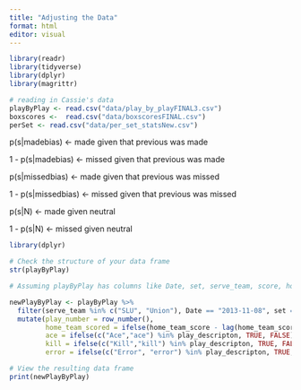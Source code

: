 ```yaml
---
title: "Adjusting the Data"
format: html
editor: visual
---
```


```r
library(readr)
library(tidyverse)
library(dplyr)
library(magrittr)

# reading in Cassie's data
playByPlay <- read.csv("data/play_by_playFINAL3.csv")
boxscores <-  read.csv("data/boxscoresFINAL.csv")
perSet <- read.csv("data/per_set_statsNew.csv")

```

p(s\|madebias) \<- made given that previous was made

1 - p(s\|madebias) \<- missed given that previous was made

p(s\|missedbias) \<- made given that previous was missed

1 - p(s\|missedbias) \<- missed given that previous was missed

p(s\|N) \<- made given neutral

1 - p(s\|N) \<- missed given neutral

```r
library(dplyr)

# Check the structure of your data frame
str(playByPlay)

# Assuming playByPlay has columns like Date, set, serve_team, score, home_team_score, visiting_team_score, play_description

newPlayByPlay <- playByPlay %>%
  filter(serve_team %in% c("SLU", "Union"), Date == "2013-11-08", set == 1) %>%
  mutate(play_number = row_number(),
         home_team_scored = ifelse(home_team_score - lag(home_team_score, default = first(home_team_score)) > 0, TRUE, FALSE),
         ace = ifelse(c("Ace","ace") %in% play_descripton, TRUE, FALSE),
         kill = ifelse(c("Kill","kill") %in% play_descripton, TRUE, FALSE),
         error = ifelse(c("Error", "error") %in% play_descripton, TRUE, FALSE))

# View the resulting data frame
print(newPlayByPlay)



```
